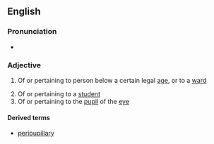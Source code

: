 ==English==

===Pronunciation===
* {{rhymes|en|ɪləɹi}}

===Adjective===
{{en-adj|-}}

# {{lb|en|legal}} Of or pertaining to person below a certain legal [[age]], or to a [[ward]]
# Of or pertaining to a [[student]]
# Of or pertaining to the [[pupil]] of the [[eye]]

====Derived terms====
* [[peripupillary]]